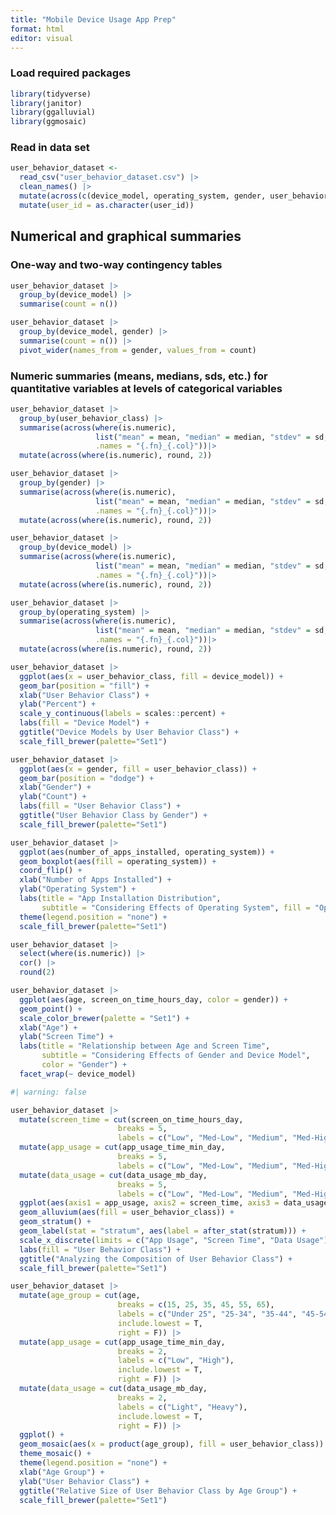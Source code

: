 ```yaml
---
title: "Mobile Device Usage App Prep"
format: html
editor: visual
---
```


### Load required packages

```r
library(tidyverse)
library(janitor)
library(ggalluvial)
library(ggmosaic)
```

### Read in data set

```r
user_behavior_dataset <-
  read_csv("user_behavior_dataset.csv") |>
  clean_names() |>
  mutate(across(c(device_model, operating_system, gender, user_behavior_class), as.factor)) |>
  mutate(user_id = as.character(user_id))
```

## Numerical and graphical summaries

### One-way and two-way contingency tables

```r
user_behavior_dataset |>
  group_by(device_model) |>
  summarise(count = n())
```

```r
user_behavior_dataset |>
  group_by(device_model, gender) |>
  summarise(count = n()) |>
  pivot_wider(names_from = gender, values_from = count)
```

### Numeric summaries (means, medians, sds, etc.) for quantitative variables at levels of categorical variables

```r
user_behavior_dataset |>
  group_by(user_behavior_class) |>
  summarise(across(where(is.numeric),
                   list("mean" = mean, "median" = median, "stdev" = sd, "IQR" = IQR),
                   .names = "{.fn}_{.col}"))|>
  mutate(across(where(is.numeric), round, 2))
```

```r
user_behavior_dataset |>
  group_by(gender) |>
  summarise(across(where(is.numeric),
                   list("mean" = mean, "median" = median, "stdev" = sd, "IQR" = IQR),
                   .names = "{.fn}_{.col}"))|>
  mutate(across(where(is.numeric), round, 2))
```

```r
user_behavior_dataset |>
  group_by(device_model) |>
  summarise(across(where(is.numeric),
                   list("mean" = mean, "median" = median, "stdev" = sd, "IQR" = IQR),
                   .names = "{.fn}_{.col}"))|>
  mutate(across(where(is.numeric), round, 2))
```

```r
user_behavior_dataset |>
  group_by(operating_system) |>
  summarise(across(where(is.numeric),
                   list("mean" = mean, "median" = median, "stdev" = sd, "IQR" = IQR),
                   .names = "{.fn}_{.col}"))|>
  mutate(across(where(is.numeric), round, 2))
```

```r
user_behavior_dataset |>
  ggplot(aes(x = user_behavior_class, fill = device_model)) +
  geom_bar(position = "fill") +
  xlab("User Behavior Class") +
  ylab("Percent") +
  scale_y_continuous(labels = scales::percent) +
  labs(fill = "Device Model") +
  ggtitle("Device Models by User Behavior Class") +
  scale_fill_brewer(palette="Set1")
```

```r
user_behavior_dataset |>
  ggplot(aes(x = gender, fill = user_behavior_class)) +
  geom_bar(position = "dodge") +
  xlab("Gender") +
  ylab("Count") +
  labs(fill = "User Behavior Class") +
  ggtitle("User Behavior Class by Gender") +
  scale_fill_brewer(palette="Set1")
```

```r
user_behavior_dataset |>
  ggplot(aes(number_of_apps_installed, operating_system)) +
  geom_boxplot(aes(fill = operating_system)) +
  coord_flip() +
  xlab("Number of Apps Installed") +
  ylab("Operating System") +
  labs(title = "App Installation Distribution",
       subtitle = "Considering Effects of Operating System", fill = "Operating System") +
  theme(legend.position = "none") +
  scale_fill_brewer(palette="Set1")
```

```r
user_behavior_dataset |>
  select(where(is.numeric)) |>
  cor() |>
  round(2)
```

```r
user_behavior_dataset |>
  ggplot(aes(age, screen_on_time_hours_day, color = gender)) +
  geom_point() +
  scale_color_brewer(palette = "Set1") +
  xlab("Age") +
  ylab("Screen Time") +
  labs(title = "Relationship between Age and Screen Time",
       subtitle = "Considering Effects of Gender and Device Model",
       color = "Gender") +
  facet_wrap(~ device_model)
```

```r
#| warning: false

user_behavior_dataset |>
  mutate(screen_time = cut(screen_on_time_hours_day,
                        breaks = 5,
                        labels = c("Low", "Med-Low", "Medium", "Med-High", "High"))) |>
  mutate(app_usage = cut(app_usage_time_min_day,
                        breaks = 5,
                        labels = c("Low", "Med-Low", "Medium", "Med-High", "High"))) |>
  mutate(data_usage = cut(data_usage_mb_day,
                        breaks = 5,
                        labels = c("Low", "Med-Low", "Medium", "Med-High", "High"))) |>
  ggplot(aes(axis1 = app_usage, axis2 = screen_time, axis3 = data_usage)) +
  geom_alluvium(aes(fill = user_behavior_class)) +
  geom_stratum() +
  geom_label(stat = "stratum", aes(label = after_stat(stratum))) +
  scale_x_discrete(limits = c("App Usage", "Screen Time", "Data Usage")) +
  labs(fill = "User Behavior Class") +
  ggtitle("Analyzing the Composition of User Behavior Class") +
  scale_fill_brewer(palette="Set1")
```

```r
user_behavior_dataset |>
  mutate(age_group = cut(age,
                        breaks = c(15, 25, 35, 45, 55, 65),
                        labels = c("Under 25", "25-34", "35-44", "45-54", "55 and Over"),
                        include.lowest = T,
                        right = F)) |>
  mutate(app_usage = cut(app_usage_time_min_day,
                        breaks = 2,
                        labels = c("Low", "High"),
                        include.lowest = T,
                        right = F)) |>
  mutate(data_usage = cut(data_usage_mb_day,
                        breaks = 2,
                        labels = c("Light", "Heavy"),
                        include.lowest = T,
                        right = F)) |>
  ggplot() +
  geom_mosaic(aes(x = product(age_group), fill = user_behavior_class)) +
  theme_mosaic() +
  theme(legend.position = "none") +
  xlab("Age Group") +
  ylab("User Behavior Class") +
  ggtitle("Relative Size of User Behavior Class by Age Group") +
  scale_fill_brewer(palette="Set1")
```
